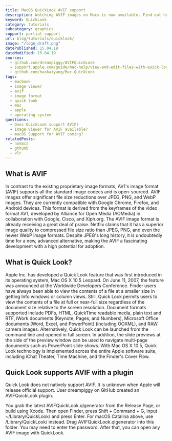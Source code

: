 ```yaml
---
title: MacOS QuickLook AVIF support
description: Watching AVIF images on Macs is now available. Find out how you can use AVIF images in MacOS QuickLook.
keyword: QuickLook
category: tutorials
subcategory: graphics
support: partial support
url: blog/tutorials/quicklook/
image: "/logo_draft.png"
datePublished: 15.04.19
dateModified: 15.04.19
sources:
  - github.com/dreampiggy/AVIFQuickLook
  - support.apple.com/guide/mac-help/view-and-edit-files-with-quick-look-mh14119/mac
  - github.com/haokaiyang/Mac-QuickLook
tags:
  - macbook
  - image viewer
  - avif
  - image format
  - quick look
  - mac
  - apple
  - operating system
questions:
  - Does QuickLook support AVIF?
  - Image Viewer for AVIF available?
  - macOS Support for AVIF coming?
relatedPosts:
  - nomacs
  - gthumb
  - vlc
---
```


## What is AVIF

In contrast to the existing proprietary image formats, AV1's image format (AVIF) supports all the standard image codecs and is open-sourced. AVIF images offer significant file size reductions over JPEG, PNG, and WebP images. They are currently compatible with Google Chrome, Firefox, and Android devices. This format is derived from the keyframes of the video format AV1, developed by Alliance for Open Media (AOMedia) in collaboration with Google, Cisco, and Xiph.org. The AVIF image format is already receiving a great deal of praise. Netflix claims that it has a superior image quality to compressed file size ratio than JPEG, PNG, and even the newer WebP image formats. Despite JPEG's long history, it is undoubtedly time for a new, advanced alternative, making the AVIF a fascinating development with a high potential for adoption.

## What is Quick Look?

Apple Inc. has developed a Quick Look feature that was first introduced in its operating system, Mac OS X 10.5 Leopard. On June 11, 2007, the feature was announced at the Worldwide Developers Conference. Finder users have always been able to view the contents of a file at a smaller size in getting Info windows or column views. Still, Quick Look permits users to view the contents of a file at full or near-full size regardless of the document size relative to the screen resolution. Document formats supported include PDFs, HTML, QuickTime readable media, plain text and RTF, iWork documents (Keynote, Pages, and Numbers), Microsoft Office documents (Word, Excel, and PowerPoint) (including OOXML), and RAW camera images. Alternatively, Quick Look can be launched from the command line and opened in full screen. In addition, the slide previews at the side of the preview window can be used to navigate multi-page documents such as PowerPoint slide shows. With Mac OS X 10.5, Quick Look technology is implemented across the entire Apple software suite, including iChat Theater, Time Machine, and the Finder's Cover Flow.

## Quick Look supports AVIF with a plugin

Quick Look does not natively support AVIF. It is unknown when Apple will release official support. User dreampiggy on GitHub created an AVIFQuickLook plugin.

<Link
  href="github.com/dreampiggy/AVIFQuickLook"
  text="GitHub Link"
  className="block"
/>

You grab the latest AVIFQuickLook.qlgenerator from the Release Page, or build using Xcode. Then open Finder, press Shift + Command + G, input ~/Library/QuickLook/ and press Enter. For macOS Catalina above, use /Library/QuickLook/ instead. Drag AVIFQuickLook.qlgenerator into this folder. You may need to enter the password. After that, you can open any AVIF image with QuickLook.

